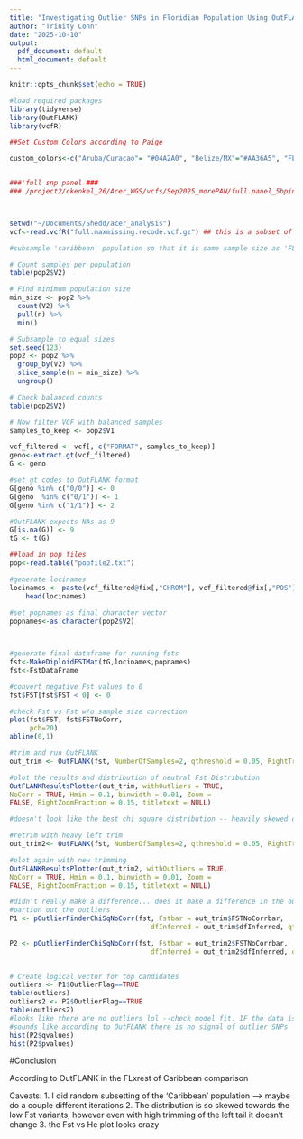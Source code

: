 ```yaml
---
title: "Investigating Outlier SNPs in Floridian Population Using OutFLANK"
author: "Trinity Conn"
date: "2025-10-10"
output:
  pdf_document: default
  html_document: default
---
```


```r
knitr::opts_chunk$set(echo = TRUE)
```

```r
#load required packages
library(tidyverse)
library(OutFLANK)
library(vcfR)

```
```r
##Set Custom Colors according to Paige

custom_colors<-c("Aruba/Curacao"= "#04A2A0", "Belize/MX"="#AA36A5", "FL"="#EE962F", "JAM/DR"="#C6CF18", "PAN"="#4E66C2")



```

```r

###'full snp panel ###
### /project2/ckenkel_26/Acer_WGS/vcfs/Sep2025_morePAN/full.panel_5bpind.morePAN.HWE.DPqual.AC3.bi.SOR.vcf.gz



setwd("~/Documents/Shedd/acer_analysis")
vcf<-read.vcfR("full.maxmissing.recode.vcf.gz") ## this is a subset of the full panel vcf with additional PAN samples that has been filtered for max.missing > 0.7 reducing the number of SNPs to 

#subsample 'caribbean' population so that it is same sample size as 'FL' population

# Count samples per population
table(pop2$V2)

# Find minimum population size
min_size <- pop2 %>%
  count(V2) %>%
  pull(n) %>%
  min()

# Subsample to equal sizes
set.seed(123)  
pop2 <- pop2 %>%
  group_by(V2) %>%
  slice_sample(n = min_size) %>%
  ungroup()

# Check balanced counts
table(pop2$V2)

# Now filter VCF with balanced samples
samples_to_keep <- pop2$V1

vcf_filtered <- vcf[, c("FORMAT", samples_to_keep)]
geno<-extract.gt(vcf_filtered)
G <- geno 

#set gt codes to OutFLANK format 
G[geno %in% c("0/0")] <- 0 
G[geno  %in% c("0/1")] <- 1
G[geno %in% c("1/1")] <- 2

#OutFLANK expects NAs as 9 
G[is.na(G)] <- 9
tG <- t(G)

##load in pop files 
pop<-read.table("popfile2.txt")

#generate locinames
locinames <- paste(vcf_filtered@fix[,"CHROM"], vcf_filtered@fix[,"POS"], sep="_")
    head(locinames)
  
#set popnames as final character vector 
popnames<-as.character(pop2$V2)



#generate final dataframe for running fsts
fst<-MakeDiploidFSTMat(tG,locinames,popnames)
fst<-FstDataFrame

#convert negative Fst values to 0  
fst$FST[fst$FST < 0] <- 0

#check Fst vs Fst w/o sample size correction
plot(fst$FST, fst$FSTNoCorr,
     pch=20)
abline(0,1)

#trim and run OutFLANK
out_trim <- OutFLANK(fst, NumberOfSamples=2, qthreshold = 0.05, RightTrimFraction = 0.05, LeftTrimFraction = 0.6, Hmin = 0.1)


```

```r

#plot the results and distribution of neutral Fst Distribution
OutFLANKResultsPlotter(out_trim, withOutliers = TRUE,
NoCorr = TRUE, Hmin = 0.1, binwidth = 0.01, Zoom =
FALSE, RightZoomFraction = 0.15, titletext = NULL)

#doesn't look like the best chi square distribution -- heavily skewed on the left trim 

#retrim with heavy left trim 
out_trim2<- OutFLANK(fst, NumberOfSamples=2, qthreshold = 0.05, RightTrimFraction = 0.05, LeftTrimFraction = 0.6, Hmin = 0.1)

#plot again with new trimming 
OutFLANKResultsPlotter(out_trim2, withOutliers = TRUE,
NoCorr = TRUE, Hmin = 0.1, binwidth = 0.01, Zoom =
FALSE, RightZoomFraction = 0.15, titletext = NULL)

#didn't really make a difference... does it make a difference in the outliers? 
#partion out the outliers 
P1 <- pOutlierFinderChiSqNoCorr(fst, Fstbar = out_trim$FSTNoCorrbar, 
                                   dfInferred = out_trim$dfInferred, qthreshold = 0.01, Hmin=0.1)

P2 <- pOutlierFinderChiSqNoCorr(fst, Fstbar = out_trim2$FSTNoCorrbar, 
                                   dfInferred = out_trim2$dfInferred, qthreshold = 0.01, Hmin=0.1) 
  

```

```r

# Create logical vector for top candidates
outliers <- P1$OutlierFlag==TRUE
table(outliers)
outliers2 <- P2$OutlierFlag==TRUE
table(outliers2)
#looks like there are no outliers lol --check model fit. IF the data is fitting the model well, t
#sounds like according to OutFLANK there is no signal of outlier SNPs
hist(P2$qvalues)
hist(P2$pvalues)


```
#Conclusion 

According to OutFLANK in the FLxrest of Caribbean comparison 

Caveats: 
  1. I did random subsetting of the 'Caribbean' population --> maybe do a couple different iterations
  2. The distribution is so skewed towards the low Fst variants, however even with high trimming of the left tail it doesn't change
  3. the Fst vs He plot looks crazy 
  



